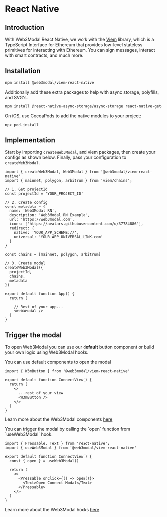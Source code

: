 
# React Native

## Introduction

With Web3Modal React Native, we work with the [Viem](https://viem.sh) library, which is a TypeScript Interface for Ethereum that provides low-level stateless primitives for interacting with Ethereum. You can sign messages, interact with smart contracts, and much more.

<CloudBanner />

## Installation

```bash npm2yarn
npm install @web3modal/viem-react-native
```

Additionally add these extra packages to help with async storage, polyfills, and SVG's.

```bash npm2yarn
npm install @react-native-async-storage/async-storage react-native-get-random-values react-native-svg @react-native-community/netinfo
```

On iOS, use CocoaPods to add the native modules to your project:

```
npx pod-install
```

## Implementation

Start by importing `createWeb3Modal`, and viem packages, then create your configs as shown below.
Finally, pass your configuration to `createWeb3Modal`.

```tsx
import { createWeb3Modal, Web3Modal } from '@web3modal/viem-react-native'
import { mainnet, polygon, arbitrum } from 'viem/chains';

// 1. Get projectId
const projectId = 'YOUR_PROJECT_ID'

// 2. Create config
const metadata = {
  name: 'Web3Modal RN',
  description: 'Web3Modal RN Example',
  url: 'https://web3modal.com',
  icons: ['https://avatars.githubusercontent.com/u/37784886'],
  redirect: {
    native: 'YOUR_APP_SCHEME://',
    universal: 'YOUR_APP_UNIVERSAL_LINK.com'
  }
}

const chains = [mainnet, polygon, arbitrum]

// 3. Create modal
createWeb3Modal({ 
  projectId,
  chains,
  metadata
})

export default function App() {
  return (
    
    // Rest of your app...
    <Web3Modal />
  )
}
```

## Trigger the modal

To open Web3Modal you can use our **default** button component or build your own logic using Web3Modal hooks.

<Tabs>
<TabItem value="components" label="Components">
You can use default components to open the modal

```tsx
import { W3mButton } from '@web3modal/viem-react-native'

export default function ConnectView() {
  return (
    <>
      ...rest of your view
      <W3mButton />
    </>
  )
}
```

Learn more about the Web3Modal components [here](./components.mdx)

</TabItem>
<TabItem value="hooks" label="Hooks">
You can trigger the modal by calling the `open` function from `useWeb3Modal` hook.

```tsx
import { Pressable, Text } from 'react-native';
import { useWeb3Modal } from '@web3modal/viem-react-native'

export default function ConnectView() {
  const { open } = useWeb3Modal()

  return (
    <>
      <Pressable onClick={() => open()}>
        <Text>Open Connect Modal</Text>
      </Pressable>
    </>
  )
}
```

Learn more about the Web3Modal hooks [here](./hooks.mdx)

</TabItem>
</Tabs>

